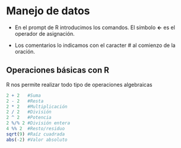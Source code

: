 # Manejo de datos {-}

- En el prompt de R introducimos los comandos. 
El símbolo **<-** es el operador de asignación.

- Los comentarios lo indicamos con el caracter # al comienzo de la oración.

## Operaciones básicas con R {-}

R nos permite realizar todo tipo de operaciones algebraicas

```r
2 + 2   #Suma
2 - 2   #Resta
2 * 2   #Multiplicación
2 / 2   #División
2 ^ 2   #Potencia
2 %/% 2 #División entera
4 %% 2  #Resto/residuo
sqrt(9) #Raíz cuadrada
abs(-2) #Valor absoluto
```

